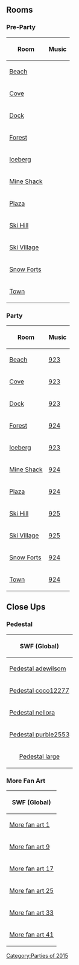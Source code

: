 {{CPW|Festival of Snow 2015|Festival de Esculturas de Neve 2015}}

==Rooms==
===Pre-Party===
<center>
{|class="wikitable" border="1"
!Room
!Music
|-
|[[Media:RoomsBeach-FestivalofSnow2015Pre.swf|Beach]]||{{n/a}}
|-
|[[Media:RoomsCove-FestivalofSnow2015Pre.swf|Cove]]||{{n/a}}
|-
|[[Media:RoomsDock-FestivalofSnow2015Pre.swf|Dock]]||{{n/a}}
|-
|[[Media:RoomsForest-FestivalofSnow2015Pre.swf|Forest]]||{{n/a}}
|-
|[[Media:RoomsBerg-FestivalofSnow2015Pre.swf|Iceberg]]||{{n/a}}
|-
|[[Media:RoomsShack-FestivalofSnow2015Pre.swf|Mine Shack]]||{{n/a}}
|-
|[[Media:RoomsPlaza-FestivalofSnow2015Pre.swf|Plaza]]||{{n/a}}
|-
|[[Media:RoomsMtn-FestivalofSnow2015Pre.swf|Ski Hill]]||{{n/a}}
|-
|[[Media:RoomsVillage-FestivalofSnow2015Pre.swf|Ski Village]]||{{n/a}}
|-
|[[Media:RoomsForts-FestivalofSnow2015Pre.swf|Snow Forts]]||{{n/a}}
|-
|[[Media:RoomsTown-FestivalofSnow2015Pre.swf|Town]]||{{n/a}}
|}
</center>

===Party===
<center>
{|class="wikitable" border="1"
!Room
!Music
|-
|[[Media:RoomsBeach-FestivalofSnow2015.swf|Beach]]||[[Media:Music923.swf|923]]
|-
|[[Media:RoomsCove-FestivalofSnow2015.swf|Cove]]||[[Media:Music923.swf|923]]
|-
|[[Media:RoomsDock-FestivalofSnow2015.swf|Dock]]||[[Media:Music923.swf|923]]
|-
|[[Media:RoomsForest-FestivalofSnow2015.swf|Forest]]||[[Media:Music924.swf|924]]
|-
|[[Media:RoomsBerg-FestivalofSnow2015.swf|Iceberg]]||[[Media:Music923.swf|923]]
|-
|[[Media:RoomsShack-FestivalofSnow2015.swf|Mine Shack]]||[[Media:Music924.swf|924]]
|-
|[[Media:RoomsPlaza-FestivalofSnow2015.swf|Plaza]]||[[Media:Music924.swf|924]]
|-
|[[Media:RoomsMtn-FestivalofSnow2015.swf|Ski Hill]]||[[Media:Music925.swf|925]]
|-
|[[Media:RoomsVillage-FestivalofSnow2015.swf|Ski Village]]||[[Media:Music925.swf|925]]
|-
|[[Media:RoomsForts-FestivalofSnow2015.swf|Snow Forts]]||[[Media:Music924.swf|924]]
|-
|[[Media:RoomsTown-FestivalofSnow2015.swf|Town]]||[[Media:Music924.swf|924]]
|}
</center>

==Close Ups==
===Pedestal===
<center>
{|class="wikitable" border="1"
!colspan="7"|SWF (Global)
|-
|[[Media:Close upsPedestal adewilsom-FestivalofSnow2015.swf|Pedestal adewilsom]]||[[Media:Close upsPedestal alexisfrio-FestivalofSnow2015.swf|Pedestal alexisfrio]]||[[Media:Close upsPedestal barby015-FestivalofSnow2015.swf|Pedestal barby015]]||[[Media:Close upsPedestal bridgey27-FestivalofSnow2015.swf|Pedestal bridgey27]]||[[Media:Close upsPedestal bristevo-FestivalofSnow2015.swf|Pedestal bristevo]]||[[Media:Close upsPedestal bubblz126-FestivalofSnow2015.swf|Pedestal bubblz126]]||[[Media:Close upsPedestal chilly0ne-FestivalofSnow2015.swf|Pedestal chilly0ne]]
|-
|[[Media:Close upsPedestal coco12277-FestivalofSnow2015.swf|Pedestal coco12277]]||[[Media:Close upsPedestal concordio100-FestivalofSnow2015.swf|Pedestal concordio100]]||[[Media:Close upsPedestal didipengy-FestivalofSnow2015.swf|Pedestal didipengy]]||[[Media:Close upsPedestal floresita248-FestivalofSnow2015.swf|Pedestal floresita248]]||[[Media:Close upsPedestal janeti86704-FestivalofSnow2015.swf|Pedestal janeti86704]]||[[Media:Close upsPedestal lili3390-FestivalofSnow2015.swf|Pedestal lili3390]]||[[Media:Close upsPedestal mepauset-FestivalofSnow2015.swf|Pedestal mepauset]]
|-
|[[Media:Close upsPedestal nellora-FestivalofSnow2015.swf|Pedestal nellora]]||[[Media:Close upsPedestal onelia1234-FestivalofSnow2015.swf|Pedestal onelia1234]]||[[Media:Close upsPedestal opal2004-FestivalofSnow2015.swf|Pedestal opal2004]]||[[Media:Close upsPedestal oscar4570-FestivalofSnow2015.swf|Pedestal oscar4570]]||[[Media:Close upsPedestal patraquim1-FestivalofSnow2015.swf|Pedestal patraquim1]]||[[Media:Close upsPedestal penny2415-FestivalofSnow2015.swf|Pedestal penny2415]]||[[Media:Close upsPedestal pinguinchen-FestivalofSnow2015.swf|Pedestal pinguinchen]]
|-
|[[Media:Close upsPedestal purble2553-FestivalofSnow2015.swf|Pedestal purble2553]]||[[Media:Close upsPedestal rightangle-FestivalofSnow2015.swf|Pedestal rightangle]]||[[Media:Close upsPedestal sahifira-FestivalofSnow2015.swf|Pedestal sahifira]]||[[Media:Close upsPedestal shivie-FestivalofSnow2015.swf|Pedestal shivie]]||[[Media:Close upsPedestal toon161-FestivalofSnow2015.swf|Pedestal toon161]]||[[Media:Close upsPedestal tsveten1-FestivalofSnow2015.swf|Pedestal tsveten1]]||[[Media:Close upsPedestal waddles5626-FestivalofSnow2015.swf|Pedestal waddles5626]]
|-
|colspan="7" align="center"|[[Media:Close upsPedestal largePedestal large-FestivalofSnow2015.swf|Pedestal large]]
|}
</center>

===More Fan Art===
<center>
{|class="wikitable" border="1"
!colspan="8"|SWF (Global)
|-
|[[Media:Close upsMoreFanArt 1-FestivalofSnow2015.swf|More fan art 1]]||[[Media:Close upsMoreFanArt 2-FestivalofSnow2015.swf|More fan art 2]]||[[Media:Close upsMoreFanArt 3-FestivalofSnow2015.swf|More fan art 3]]||[[Media:Close upsMoreFanArt 4-FestivalofSnow2015.swf|More fan art 4]]||[[Media:Close upsMoreFanArt 5-FestivalofSnow2015.swf|More fan art 5]]||[[Media:Close upsMoreFanArt 6-FestivalofSnow2015.swf|More fan art 6]]||[[Media:Close upsMoreFanArt 7-FestivalofSnow2015.swf|More fan art 7]]||[[Media:Close upsMoreFanArt 8-FestivalofSnow2015.swf|More fan art 8]]
|-
|[[Media:Close upsMoreFanArt 9-FestivalofSnow2015.swf|More fan art 9]]||[[Media:Close upsMoreFanArt 10-FestivalofSnow2015.swf|More fan art 10]]||[[Media:Close upsMoreFanArt 11-FestivalofSnow2015.swf|More fan art 11]]||[[Media:Close upsMoreFanArt 12-FestivalofSnow2015.swf|More fan art 12]]||[[Media:Close upsMoreFanArt 13-FestivalofSnow2015.swf|More fan art 13]]||[[Media:Close upsMoreFanArt 14-FestivalofSnow2015.swf|More fan art 14]]||[[Media:Close upsMoreFanArt 15-FestivalofSnow2015.swf|More fan art 15]]||[[Media:Close upsMoreFanArt 16-FestivalofSnow2015.swf|More fan art 16]]
|-
|[[Media:Close upsMoreFanArt 17-FestivalofSnow2015.swf|More fan art 17]]||[[Media:Close upsMoreFanArt 18-FestivalofSnow2015.swf|More fan art 18]]||[[Media:Close upsMoreFanArt 19-FestivalofSnow2015.swf|More fan art 19]]||[[Media:Close upsMoreFanArt 20-FestivalofSnow2015.swf|More fan art 20]]||[[Media:Close upsMoreFanArt 21-FestivalofSnow2015.swf|More fan art 21]]||[[Media:Close upsMoreFanArt 22-FestivalofSnow2015.swf|More fan art 22]]||[[Media:Close upsMoreFanArt 23-FestivalofSnow2015.swf|More fan art 23]]||[[Media:Close upsMoreFanArt 24-FestivalofSnow2015.swf|More fan art 24]]
|-
|[[Media:Close upsMoreFanArt 25-FestivalofSnow2015.swf|More fan art 25]]||[[Media:Close upsMoreFanArt 26-FestivalofSnow2015.swf|More fan art 26]]||[[Media:Close upsMoreFanArt 27-FestivalofSnow2015.swf|More fan art 27]]||[[Media:Close upsMoreFanArt 28-FestivalofSnow2015.swf|More fan art 28]]||[[Media:Close upsMoreFanArt 29-FestivalofSnow2015.swf|More fan art 29]]||[[Media:Close upsMoreFanArt 30-FestivalofSnow2015.swf|More fan art 30]]||[[Media:Close upsMoreFanArt 31-FestivalofSnow2015.swf|More fan art 31]]||[[Media:Close upsMoreFanArt 32-FestivalofSnow2015.swf|More fan art 32]]
|-
|[[Media:Close upsMoreFanArt 33-FestivalofSnow2015.swf|More fan art 33]]||[[Media:Close upsMoreFanArt 34-FestivalofSnow2015.swf|More fan art 34]]||[[Media:Close upsMoreFanArt 35-FestivalofSnow2015.swf|More fan art 35]]||[[Media:Close upsMoreFanArt 36-FestivalofSnow2015.swf|More fan art 36]]||[[Media:Close upsMoreFanArt 37-FestivalofSnow2015.swf|More fan art 37]]||[[Media:Close upsMoreFanArt 38-FestivalofSnow2015.swf|More fan art 38]]||[[Media:Close upsMoreFanArt 39-FestivalofSnow2015.swf|More fan art 39]]||[[Media:Close upsMoreFanArt 40-FestivalofSnow2015.swf|More fan art 40]]
|-
|[[Media:Close upsMoreFanArt 41-FestivalofSnow2015.swf|More fan art 41]]||[[Media:Close upsMoreFanArt 42-FestivalofSnow2015.swf|More fan art 42]]||[[Media:Close upsMoreFanArt 43-FestivalofSnow2015.swf|More fan art 43]]||[[Media:Close upsMoreFanArt 44-FestivalofSnow2015.swf|More fan art 44]]||[[Media:Close upsMoreFanArt 45-FestivalofSnow2015.swf|More fan art 45]]||[[Media:Close upsMoreFanArt 46-FestivalofSnow2015.swf|More fan art 46]]||[[Media:Close upsMoreFanArt 47-FestivalofSnow2015.swf|More fan art 47]]||[[Media:Close upsMoreFanArt 48-FestivalofSnow2015.swf|More fan art 48]]
|}
</center>

{{Parties}}

[[Category:Parties of 2015]]